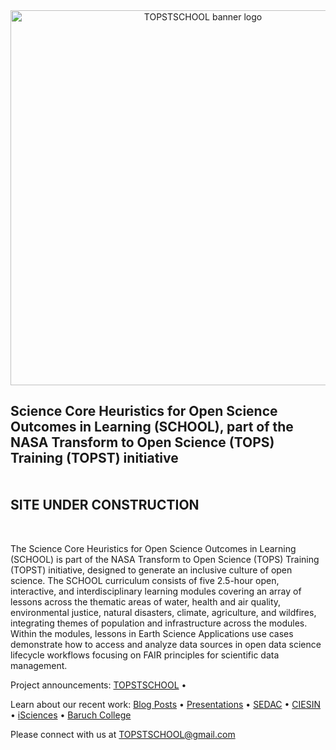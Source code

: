 <center><a><img src="images/TOPTSCHOOL-logo03.png" alt="TOPSTSCHOOL banner logo" width="600px"/></a></center>

<h2>Science Core Heuristics for Open Science Outcomes in Learning (SCHOOL), part of the NASA Transform to Open Science (TOPS) Training (TOPST) initiative<br><br><br>
SITE UNDER CONSTRUCTION</h2>

</center>
<br>

The Science Core Heuristics for Open Science Outcomes in Learning (SCHOOL) is part of the NASA Transform to Open Science (TOPS) Training (TOPST) initiative, designed to generate an inclusive culture of open science. The SCHOOL curriculum consists of five 2.5-hour open, interactive, and interdisciplinary learning modules covering an array of lessons across the thematic areas of water, health and air quality, environmental justice, natural disasters, climate, agriculture, and wildfires, integrating themes of population and infrastructure across the modules. Within the modules, lessons in Earth Science Applications use cases demonstrate how to access and analyze data sources in open data science lifecycle workflows focusing on FAIR principles for scientific data management.


Project announcements: [TOPSTSCHOOL](https://ciesin-geospatial.github.io/TOPSTSCHOOL/) • 


Learn about our recent work: 
[Blog Posts](/about.qmd#blog) • 
[Presentations](/about.qmd#slides) • 
[SEDAC](https://sedac.ciesin.columbia.edu/) • 
[CIESIN](https://www.ciesin.columbia.edu/index.html) • 
[iSciences](https://www.isciences.com/) •
[Baruch College](https://www.baruch.cuny.edu/)

Please connect with us at [TOPSTSCHOOL@gmail.com](mailto:TOPSTSCHOOL@gmail.com) 
 


